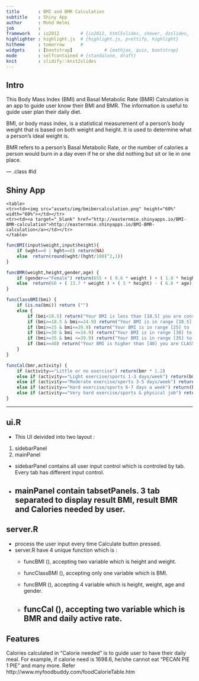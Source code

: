 ```yaml
---
title       : BMI and BMR Calculation 
subtitle    : Shiny App
author      : Mohd Helmi
job         : 
framework   : io2012        # {io2012, html5slides, shower, dzslides, ...}
highlighter : highlight.js  # {highlight.js, prettify, highlight}
hitheme     : tomorrow      # 
widgets     : [bootstrap]            # {mathjax, quiz, bootstrap}
mode        : selfcontained # {standalone, draft}
knit        : slidify::knit2slides
---
```


## Intro

This Body Mass Index (BMI) and Basal Metabolic Rate (BMR) Calculation is an app to guide user know their BMI and BMR. The information is useful to guide user plan their daily diet.

BMI, or body mass index, is a statistical measurement of a person’s body weight that is based on both weight and height. It is used to determine what a person’s ideal weight is.

BMR refers to a person’s Basal Metabolic Rate, or the number of calories a person would burn in a day even if he or she did nothing but sit or lie in one place.

--- .class #id 

## Shiny App

    <table>
    <tr><td><img src="assets/img/bmibmrcalculation.png" height="60%" width="60%"></td></tr>
    <tr><td><a target="_blank" href="http://easternmie.shinyapps.io/BMI-BMR-calculation">http://easternmie.shinyapps.io/BMI-BMR-calculation</a></td></tr>
    </table>
```r
funcBMI(input$weight,input$height){
    if (wght==0 | hght==0) return(NA) 
    else  return(round(wght/(hght/100)^2,1))
}
```
```r
funcBMR(weight,height,gender,age) {
    if (gender=="Female") return(655 + ( 9.6 * weight ) + ( 1.8 * height ) - ( 4.7 * age )) 
    else  return(66 + ( 13.7 * weight ) + ( 5 * height) - ( 6.8 * age))
}
```
```r
funcClassBMI(bmi) {
    if (is.na(bmi)) return ("")
    else {
        if (bmi<18.5) return("Your BMI is less than [18.5] you are considered UNDERWEIGHT") 
        if (bmi>=18.5 & bmi<=24.9) return("Your BMI is in range [18.5] to [24.9] you are in HEALTHY WEIGHT RANGE")
        if (bmi>=25 & bmi<=29.9) return("Your BMI is in range [25] to [29.9] you are OVERWEIGHT")
        if (bmi>=30 & bmi <=34.9) return("Your BMI is in range [30] to [34.9] you are CLASS 1 OBESITY")
        if (bmi>=35 & bmi <=39.9) return("Your BMI is in range [35] to [39.9] you are CLASS 2 OBESITY")
        if (bmi>=40) return("Your BMI is higher than [40] you are CLASS 3 OBESITY")
    }
}
```
```r
funcCal(bmr,activity) {
    if (activity=="Little or no exercise") return(bmr * 1.2) 
    else if (activity=="Light exercise/sports 1-3 days/week") return(bmr * 1.375)
    else if (activity=="Moderate exercise/sports 3-5 days/week") return(bmr * 1.55)
    else if (activity=="Hard exercise/sports 6-7 days a week") return(bmr * 1.725)
    else if (activity=="Very hard exercise/sports & physical job") return(bmr * 1.9)
}
```
---

## ui.R

- This UI deivided into two layout :
1. sidebarPanel
2. mainPanel

- sidebarPanel contains all user input control which is controled by tab. Every tab has different input control.
- mainPanel contain tabsetPanels. 3 tab separated to display result BMI, result BMR and Calories needed by user.
---

## server.R

- process the user input every time Calculate button pressed.
- server.R have 4 unique function which is :
    - funcBMI (), accepting two variable which is height and weight.

    - funcClassBMI (), accepting only one variable which is BMI.
    - funcBMR (), accepting 4 variable which is height, weight, age and gender.
    - funcCal (), accepting two variable which is BMR and daily active rate.
---

## Features

Calories calculated in "Calorie needed" is to guide user to have their daily meal. For example, if calorie need is 1698.6, he/she cannot eat "PECAN PIE 1 PIE" and many more. Refer http://www.myfoodbuddy.com/foodCalorieTable.htm
